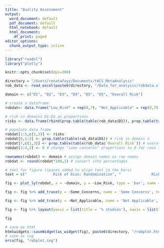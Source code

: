 ```yaml
---
title: "Quality Assessment"
output:
  word_document: default
  pdf_document: default
  html_notebook: default
  html_document:
    df_print: paged
editor_options:
  chunk_output_type: inline
---
```


```r
library("readxl")
library("plotly")
```

```r
knitr::opts_chunk$set(dpi=300)
```

```r

directory = "/Users/renatafayz/Documents/tACS_MetaAnalysis"
rob_data <- read_excel(paste0(directory, "/Data_for_analysis/robdata.xlsx"))
```

```r
domain <- c("D1", "D2", "D3", "D4", "D5", "DS", "Overall Risk")

# create a dataframe
robdat<- data.frame("Low_Risk" = rep(0,7), "Not_Applicable" = rep(0,7), "Some_Concerns" = rep(0,7))

# risk in domains D1-D5 as proportions
risks <- data.frame(rbind(prop.table(table(rob_data$D1)), prop.table(table(rob_data$D2)), prop.table(table(rob_data$D3)), prop.table(table(rob_data$D4)), prop.table(table(rob_data$D5))))

# populate data frame
robdat[1:5,c(1,3)] <- risks
robdat[6,1:3] <- prop.table(table(rob_data$DS)) # risk in domain S
robdat[7,c(1,3)] <- prop.table(table(rob_data$`Overall Risk`)) # overall risk
robdat[3:4,3] <- 0 # change "some concerns" proportions to 0 for rows 3 and 4 (prop.table() function doesn't return a proportion of 0, so in case pf 100% "low risk" in the domain the output of the function will be only the proportion of 1 for "low risk" and it will be copied into both columns of the robdat. Change the other column to 0 manually if that's the case)

rownames(robdat) <- domain # assign domain names as row names
robdat <- round(robdat*100,1) # convert into percentages

# text for figure (spaces added to align text in the bars)      
text = c("            Risk of bias: Randomization", "              Risk of bias: Intervention", "                Risk of bias: Missing data", "                Risk of bias: Measurement", "               Risk of bias: Reporting", "Risk of bias: Period & Carryover" ,"          Risk of bias: Overall")

```

```r

fig <- plot_ly(robdat, x = ~domain, y = ~Low_Risk, type = 'bar', name = 'Low Risk', text = text, textposition = "inside", marker = list(color = 'rgba(102,189,99,0.9)'), opacity = 0.6, width = 600, height = 400)

fig <- fig %>% add_trace(y = ~Some_Concerns, name = 'Some Concerns', text = "", marker = list(color = 'rgba(254,196,79, 0.9)'))

fig <- fig %>% add_trace(y = ~Not_Applicable, name = 'Not Applicable', text = "", marker = list(color = 'rgba(189,189,189, 0.9)'))

fig <- fig %>% layout(yaxis = list(title = '% studies'), xaxis = list(title = ''), barmode = 'stack', title = '', uniformtext=list(minsize=14, mode='show'))

fig

# save as html 
htmlwidgets::saveWidget(as_widget(fig), paste0(directory, "/robplot.html"))
# save as svg
orca(fig, "robplot.svg")
```


